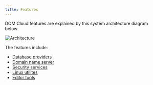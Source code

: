 ```yaml
---
title: Features
---
```


DOM Cloud features are explained by this system architecture diagram below:

![Architecture](/assets/images/architecture.svg)

The features include: 

+ [Database providers](./database.mdx)
+ [Domain name server](./dns.mdx)
+ [Security services](./security.mdx)
+ [Linux utilites](./linux.mdx)
+ [Editor tools](./editor.mdx)

